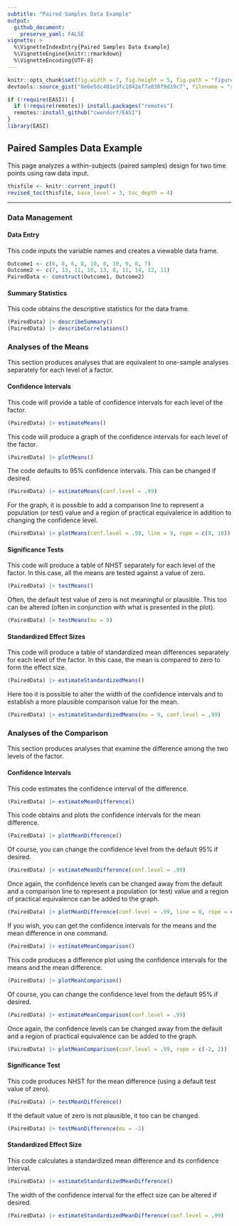 ```yaml
---
subtitle: "Paired Samples Data Example"
output:
  github_document:
    preserve_yaml: FALSE
vignette: >
  %\VignetteIndexEntry{Paired Samples Data Example}
  %\VignetteEngine{knitr::rmarkdown}
  %\VignetteEncoding{UTF-8}
---
```


```r
knitr::opts_chunk$set(fig.width = 7, fig.height = 5, fig.path = "figures/", echo = TRUE, warning = FALSE, message = FALSE)
devtools::source_gist("8e6e5dc401e3fc1042ef7a030f9d19c7", filename = "revised_toc.R")
```

```r
if (!require(EASI)) {
  if (!require(remotes)) install.packages("remotes")
  remotes::install_github("cwendorf/EASI")
}
library(EASI)
```

## Paired Samples Data Example

This page analyzes a within-subjects (paired samples) design for two time points using raw data input.

```r
thisfile <- knitr::current_input()
revised_toc(thisfile, base_level = 3, toc_depth = 4)
```

---

### Data Management

#### Data Entry

This code inputs the variable names and creates a viewable data frame.
```r
Outcome1 <- c(6, 8, 6, 8, 10, 8, 10, 9, 8, 7)
Outcome2 <- c(7, 13, 11, 10, 13, 8, 11, 14, 12, 11)
PairedData <- construct(Outcome1, Outcome2)
```

#### Summary Statistics

This code obtains the descriptive statistics for the data frame.
```r
(PairedData) |> describeSummary()
(PairedData) |> describeCorrelations()
```

### Analyses of the Means

This section produces analyses that are equivalent to one-sample analyses separately for each level of a factor.

#### Confidence Intervals

This code will provide a table of confidence intervals for each level of the factor.
```r
(PairedData) |> estimateMeans()
```

This code will produce a graph of the confidence intervals for each level of the factor.
```r
(PairedData) |> plotMeans()
```

The code defaults to 95% confidence intervals. This can be changed if desired.
```r
(PairedData) |> estimateMeans(conf.level = .99)
```

For the graph, it is possible to add a comparison line to represent a population (or test) value and a region of practical equivalence in addition to changing the confidence level.
```r
(PairedData) |> plotMeans(conf.level = .99, line = 9, rope = c(8, 10))
```

#### Significance Tests

This code will produce a table of NHST separately for each level of the factor. In this case, all the means are tested against a value of zero.
```r
(PairedData) |> testMeans()
```

Often, the default test value of zero is not meaningful or plausible. This too can be altered (often in conjunction with what is presented in the plot).
```r
(PairedData) |> testMeans(mu = 9)
```

#### Standardized Effect Sizes

This code will produce a table of standardized mean differences separately for each level of the factor. In this case, the mean is compared to zero to form the effect size.
```r
(PairedData) |> estimateStandardizedMeans()
```

Here too it is possible to alter the width of the confidence intervals and to establish a more plausible comparison value for the mean.
```r
(PairedData) |> estimateStandardizedMeans(mu = 9, conf.level = .99)
```

### Analyses of the Comparison

This section produces analyses that examine the difference among the two levels of the factor.

#### Confidence Intervals

This code estimates the confidence interval of the difference.
```r
(PairedData) |> estimateMeanDifference()
```

This code obtains and plots the confidence intervals for the mean difference.
```r
(PairedData) |> plotMeanDifference()
```

Of course, you can change the confidence level from the default 95% if desired.
```r
(PairedData) |> estimateMeanDifference(conf.level = .99)
```

Once again, the confidence levels can be changed away from the default and a comparison line to represent a population (or test) value and a region of practical equivalence can be added to the graph.
```r
(PairedData) |> plotMeanDifference(conf.level = .99, line = 0, rope = c(-2, 2))
```

If you wish, you can get the confidence intervals for the means and the mean difference in one command.
```r
(PairedData) |> estimateMeanComparison()
```

This code produces a difference plot using the confidence intervals for the means and the mean difference.
```r
(PairedData) |> plotMeanComparison()
```

Of course, you can change the confidence level from the default 95% if desired.
```r
(PairedData) |> estimateMeanComparison(conf.level = .99)
```

Once again, the confidence levels can be changed away from the default and a region of practical equivalence can be added to the graph.
```r
(PairedData) |> plotMeanComparison(conf.level = .99, rope = c(-2, 2))
```

#### Significance Test

This code produces NHST for the mean difference (using a default test value of zero).
```r
(PairedData) |> testMeanDifference()
```

If the default value of zero is not plausible, it too can be changed.
```r
(PairedData) |> testMeanDifference(mu = -2)
```

#### Standardized Effect Size

This code calculates a standardized mean difference and its confidence interval.
```r
(PairedData) |> estimateStandardizedMeanDifference()
```

The width of the confidence interval for the effect size can be altered if desired.
```r
(PairedData) |> estimateStandardizedMeanDifference(conf.level = .99)
```
